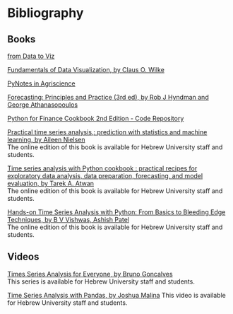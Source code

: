 # Bibliography {.unnumbered}

## Books

[from Data to Viz](https://www.data-to-viz.com)

[Fundamentals of Data Visualization, by Claus O. Wilke](https://clauswilke.com/dataviz/)

[PyNotes in Agriscience](https://soilwater.github.io/pynotes-agriscience/intro.html)

[Forecasting: Principles and Practice (3rd ed), by Rob J Hyndman and George Athanasopoulos](https://otexts.com/fpp3/)

[Python for Finance Cookbook 2nd Edition - Code Repository](https://github.com/erykml/Python-for-Finance-Cookbook-2E)

[Practical time series analysis,: prediction with statistics and machine learning, by Aileen Nielsen](https://huji.primo.exlibrisgroup.com/permalink/972HUJI_INST/10ptda2/alma9920842016603701)  
The online edition of this book is available for Hebrew University staff and students.

[Time series analysis with Python cookbook : practical recipes for exploratory data analysis, data preparation, forecasting, and model evaluation, by Tarek A. Atwan](Tarek A. Atwan)  
The online edition of this book is available for Hebrew University staff and students.

[Hands-on Time Series Analysis with Python: From Basics to Bleeding Edge Techniques, by B V Vishwas, Ashish Patel](https://huji.primo.exlibrisgroup.com/permalink/972HUJI_INST/10ptda2/alma9920845706703701)  
The online edition of this book is available for Hebrew University staff and students.

## Videos

[Times Series Analysis for Everyone, by Bruno Goncalves](https://learning.oreilly.com/videos/times-series-analysis/9780136944515/)  
This series is available for Hebrew University staff and students.

[Time Series Analysis with Pandas, by Joshua Malina](https://learning.oreilly.com/videos/time-series-analysis/00000G9DZPO7DJKE/)
This video is available for Hebrew University staff and students.

::: {#refs}
:::
